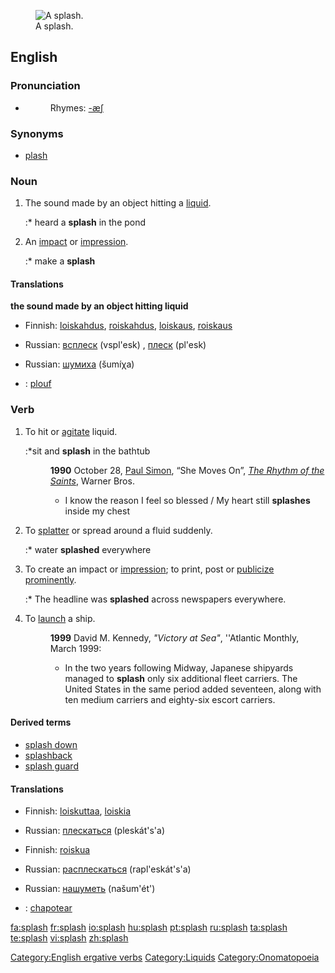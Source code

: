 {{wikipedia}}
[[Image:2006-02-13_Drop-impact.jpg|thumb|right|A splash.]]
==English==

===Pronunciation===

* {{audio|en-us-splash.ogg|Audio (US)}}
*: Rhymes: [[Rhymes:English:-æʃ|-æʃ]]

===Synonyms===
* [[plash]]

===Noun===
{{en-noun|es}}

# {{onomatopoeia}} The sound made by an object hitting a [[liquid]].
#:* heard a '''splash''' in the pond
# An [[impact]] or [[impression]].
#:* make a '''splash'''

====Translations====
'''the sound made by an object hitting liquid'''
{{trans-top|The sound made by an object hitting a liquid}}
* Finnish: [[loiskahdus]], [[roiskahdus]], [[loiskaus]], [[roiskaus]]
{{trans-mid}}
* Russian: [[всплеск]] (vspl'esk) {{m}}, [[плеск]] (pl'esk) {{m}}
{{trans-bottom}}

{{trans-top|An impact or impression}}
* Russian: [[шумиха]] (šumíχa) {{f}}
{{trans-mid}}
{{trans-bottom}}

{{checktrans-top}}
* {{ttbc|French}}: [[plouf]]
{{checktrans-mid}}
{{checktrans-bottom}}

===Verb===
{{en-verb|splash|es}}

# To hit or [[agitate]] liquid.
#:*sit and '''splash''' in the bathtub
#: '''1990''' October 28, [[w:Paul Simon|Paul Simon]], “She Moves On”, ''[[w:The Rhythm of the Saints|The Rhythm of the Saints]]'', Warner Bros.
#:* I know the reason I feel so blessed / My heart still '''splashes''' inside my chest
# To [[splatter]] or spread around a fluid suddenly.
#:* water '''splashed''' everywhere
# To create an impact or [[impression]]; to print, post or [[publicize]] [[prominent]]ly.
#:* The headline was '''splashed''' across newspapers everywhere.
# To [[launch]] a ship.
#: '''1999''' David M. Kennedy, ''"Victory at Sea"'', ''Atlantic Monthly, March 1999:
#:*In the two years following Midway, Japanese shipyards managed to '''splash''' only six additional fleet carriers. The United States in the same period added seventeen, along with ten medium carriers and eighty-six escort carriers.
====Derived terms====
* [[splash down]]
* [[splashback]]
* [[splash guard]]
====Translations====
{{trans-top|To hit or agitate liquid}}
* Finnish: [[loiskuttaa]], [[loiskia]]
{{trans-mid}}
* Russian: [[плескаться]] (pleskát's'a) {{impf}}
{{trans-bottom}}

{{trans-top|To splatter or spread around suddenly}}
* Finnish: [[roiskua]]
{{trans-mid}}
* Russian: [[расплескаться]] (rapl'eskát's'a) {{pf}}
{{trans-bottom}}

{{trans-top|To create an impact or impression}}
* Russian: [[нашуметь]] (našum'ét') {{pf}}
{{trans-mid}}
{{trans-bottom}}

{{checktrans-top}}
* {{ttbc|Spanish}}: [[chapotear]]
{{checktrans-mid}}
{{checktrans-bottom}}

[[Category:English ergative verbs]]
[[Category:Liquids]]
[[Category:Onomatopoeia]]

[[fa:splash]]
[[fr:splash]]
[[io:splash]]
[[hu:splash]]
[[pt:splash]]
[[ru:splash]]
[[ta:splash]]
[[te:splash]]
[[vi:splash]]
[[zh:splash]]